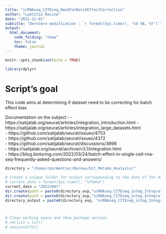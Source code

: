 ```yaml
---
title: "scRNAseq_CITEseq_NeedForBatchEffectCorrection"
author: "Laëtitia Racine"
date: "2022-11-01"
subtitle: "Dernière modification : `r format(Sys.time(), '%d %B, %Y')`"
output:
  html_document:
    code_folding: "show"
    toc: false
    theme: journal
---
```



```r
knitr::opts_chunk$set(echo = TRUE)
```

```r

library(dplyr)

```

# Script's goal

This code aims at determining if dataset need to be correcting for batch effect bias.

Documentation on the subject : 
- https://satijalab.org/seurat/articles/integration_introduction.html
- https://satijalab.org/seurat/articles/integration_large_datasets.html  
- https://github.com/satijalab/seurat/issues/4753  
- https://github.com/satijalab/seurat/issues/4372  
- https://github.com/satijalab/seurat/discussions/3998  
- https://satijalab.org/seurat/archive/v3.1/integration.html  
- https://blog.bioturing.com/2022/03/24/batch-effect-in-single-cell-rna-seq-frequently-asked-questions-and-answers/  





```r

directory = "/home/rparmentier/Bureau/Git_Metabo_Analysis/"

# Create a unique folder for output corresponding to the date of the day
# current_date = format(Sys.time(), "%Y%m%d")
current_date = "20221007"
dir.create(path = paste0(directory_exp,"scRNAseq_CITEseq_integ_IntegrateConditions/"))
dir.create(path = paste0(directory_exp,"scRNAseq_CITEseq_integ_IntegrateConditions/", current_date))
directory_output = paste0(directory_exp, "scRNAseq_CITEseq_integ_IntegrateConditions/", current_date, "/")

```

```r

```




```r


```

```r

# Clean working space and show package version
# rm(list = ls())
# sessionInfo()

```





